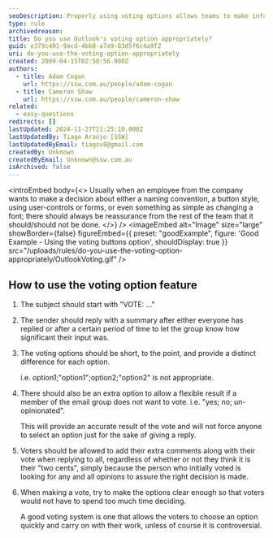 ```yaml
---
seoDescription: Properly using voting options allows teams to make informed decisions and provides a voice for all members, fostering collaboration and consensus.
type: rule
archivedreason:
title: Do you use Outlook's voting option appropriately?
guid: e379c401-9acd-4bb8-a7a9-83d5f6c4a9f2
uri: do-you-use-the-voting-option-appropriately
created: 2009-04-15T02:50:56.000Z
authors:
  - title: Adam Cogan
    url: https://ssw.com.au/people/adam-cogan
  - title: Cameron Shaw
    url: https://ssw.com.au/people/cameron-shaw
related:
  - easy-questions
redirects: []
lastUpdated: 2024-11-27T21:25:10.000Z
lastUpdatedBy: Tiago Araújo [SSW]
lastUpdatedByEmail: tiagov8@gmail.com
createdBy: Unknown
createdByEmail: Unknown@ssw.com.au
isArchived: false
---
```


<introEmbed
  body={<>
Usually when an employee from the company wants to make a decision about either a naming convention, a button style, using user-controls or forms, or even something as simple as changing a font; there should always be reassurance from the rest of the team that it should/should not be done.
  </>}
/>
<imageEmbed
  alt="Image"
  size="large"
  showBorder={false}
  figureEmbed={{
    preset: "goodExample",
    figure: 'Good Example - Using the voting buttons option',
    shouldDisplay: true
  }}
  src="/uploads/rules/do-you-use-the-voting-option-appropriately/OutlookVoting.gif"
/>

## How to use the voting option feature

1. The subject should start with "VOTE: ..."
2. The sender should reply with a summary after either everyone has replied or after a certain period of time to let the group know how significant their input was.
3. The voting options should be short, to the point, and provide a distinct difference for each option.

   i.e. option1;"option1";option2;"option2" is not appropriate.

4. There should also be an extra option to allow a flexible result if a member of the email group does not want to vote. i.e. "yes; no; un-opinionated".

   This will provide an accurate result of the vote and will not force anyone to select an option just for the sake of giving a reply.

5. Voters should be allowed to add their extra comments along with their vote when replying to all, regardless of whether or not they think it is their "two cents", simply because the person who initially voted is looking for any and all opinions to assure the right decision is made.

6. When making a vote, try to make the options clear enough so that voters would not have to spend too much time deciding.

   A good voting system is one that allows the voters to choose an option quickly and carry on with their work, unless of course it is controversial.
